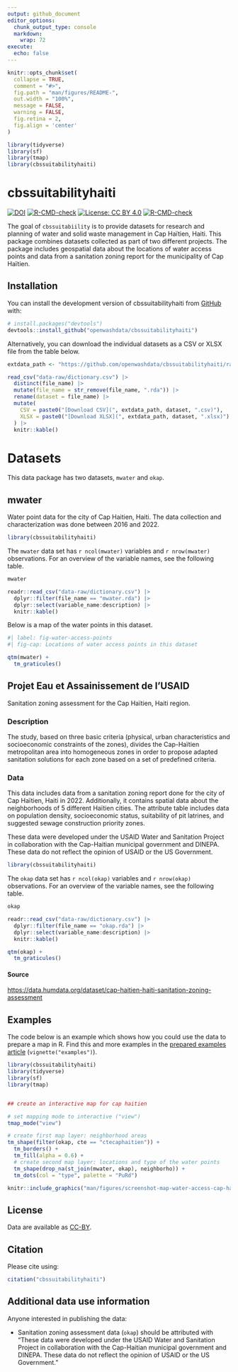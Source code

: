 ```yaml
---
output: github_document
editor_options: 
  chunk_output_type: console
  markdown: 
    wrap: 72
execute:
  echo: false    
---
```


<!-- README.md is generated from README.Rmd. Please edit that file -->

```r
knitr::opts_chunk$set(
  collapse = TRUE,
  comment = "#>",
  fig.path = "man/figures/README-",
  out.width = "100%",
  message = FALSE,
  warning = FALSE,
  fig.retina = 2,
  fig.align = 'center'
)

library(tidyverse)
library(sf)
library(tmap)
library(cbssuitabilityhaiti)
```

# cbssuitabilityhaiti

<!-- badges: start -->

[![DOI](ZENODO_DOI_URL.svg)](ZENODO_DOI_URL)
[![R-CMD-check](https://github.com/openwashdata/cbssuitabilityhaiti/actions/workflows/R-CMD-check.yaml/badge.svg)](https://github.com/openwashdata/cbs suitabilityhaiti/actions/workflows/R-CMD-check.yaml)
[![License: CC BY 4.0](https://img.shields.io/badge/License-CC_BY_4.0-lightgrey.svg)](https://creativecommons.org/licenses/by/4.0/)
[![R-CMD-check](https://github.com/openwashdata/cbssuitabilityhaiti/actions/workflows/R-CMD-check.yaml/badge.svg)](https://github.com/openwashdata/cbssuitabilityhaiti/actions/workflows/R-CMD-check.yaml)
<!-- badges: end -->

The goal of `cbssuitabiility` is to provide datasets for research and
planning of water and solid waste management in Cap Haïtien, Haiti. This
package combines datasets collected as part of two different projects.
The package includes geospatial data about the locations of water access
points and data from a sanitation zoning report for the municipality of
Cap Haïtien.

## Installation

You can install the development version of cbssuitabilityhaiti from
[GitHub](https://github.com/) with:

```r
# install.packages("devtools")
devtools::install_github("openwashdata/cbssuitabilityhaiti")
```

Alternatively, you can download the individual datasets as a CSV or XLSX
file from the table below.

```r

extdata_path <- "https://github.com/openwashdata/cbssuitabilityhaiti/raw/main/inst/extdata/"

read_csv("data-raw/dictionary.csv") |> 
  distinct(file_name) |> 
  mutate(file_name = str_remove(file_name, ".rda")) |> 
  rename(dataset = file_name) |> 
  mutate(
    CSV = paste0("[Download CSV](", extdata_path, dataset, ".csv)"),
    XLSX = paste0("[Download XLSX](", extdata_path, dataset, ".xlsx)")
  ) |> 
  knitr::kable()

```

# Datasets 

This data package has two datasets, `mwater` and `okap`.

## mwater 

Water point data for the city of Cap Haitien, Haiti. The data collection and characterization was done between 2016 and 2022.

```r
library(cbssuitabilityhaiti)
```

The `mwater` data set has `r ncol(mwater)` variables and
`r nrow(mwater)` observations. For an overview of the variable names,
see the following table.

```r
mwater 
```

```r
readr::read_csv("data-raw/dictionary.csv") |> 
  dplyr::filter(file_name == "mwater.rda") |> 
  dplyr::select(variable_name:description) |> 
  knitr::kable()
```

Below is a map of the water points in this dataset. 

```r
#| label: fig-water-access-points
#| fig-cap: Locations of water access points in this dataset

qtm(mwater) +
  tm_graticules()
```

## Projet Eau et Assainissement de l'USAID

Sanitation zoning assessment for the Cap Haïtien, Haiti region.

### Description

The study, based on three basic criteria (physical, urban
characteristics and socioeconomic constraints of the zones), divides the
Cap-Haïtien metropolitan area into homogeneous zones in order to propose
adapted sanitation solutions for each zone based on a set of predefined
criteria.

### Data

This data includes data from a sanitation zoning report done for the
city of Cap Haïtien, Haiti in 2022. Additionally, it contains spatial
data about the neighborhoods of 5 different Haïtien cities. The
attribute table includes data on population density, socioeconomic
status, suitability of pit latrines, and suggested sewage construction
priority zones.

These data were developed under the USAID Water and Sanitation Project
in collaboration with the Cap-Haitian municipal government and DINEPA.
These data do not reflect the opinion of USAID or the US Government.

```r
library(cbssuitabilityhaiti)
```

The `okap` data set has `r ncol(okap)` variables and `r nrow(okap)`
observations. For an overview of the variable names, see the following
table.

```r
okap
```

```r
readr::read_csv("data-raw/dictionary.csv") |> 
  dplyr::filter(file_name == "okap.rda") |> 
  dplyr::select(variable_name:description) |> 
  knitr::kable()
```

```r
qtm(okap) +
  tm_graticules()
```

#### Source

<https://data.humdata.org/dataset/cap-haitien-haiti-sanitation-zoning-assessment>

## Examples

The code below is an example which shows how you could use the data to
prepare a map in R. Find this and more examples in the [prepared
examples
article](https://openwashdata.github.io/cbssuitabilityhaiti/articles/examples.html)
(`vignette("examples")`).


```r

library(cbssuitabilityhaiti)
library(tidyverse)
library(sf)
library(tmap)


## create an interactive map for cap haitien

# set mapping mode to interactive ("view")
tmap_mode("view")

# create first map layer: neighborhood areas
tm_shape(filter(okap, cte == "ctecaphaitien")) +
  tm_borders() +
  tm_fill(alpha = 0.6) +
  # create second map layer: locations and type of the water points
  tm_shape(drop_na(st_join(mwater, okap), neighborho)) +
  tm_dots(col = "type", palette = "PuRd")
```

```r
knitr::include_graphics("man/figures/screenshot-map-water-access-cap-haitien.png")
```

## License

Data are available as
[CC-BY](https://github.com/openwashdata/cbssuitability/blob/main/LICENSE.md).

## Citation

Please cite using:

```r
citation("cbssuitabilityhaiti")
```

## Additional data use information

Anyone interested in publishing the data:

-   Sanitation zoning assessment data (`okap`) should be attributed with
    "These data were developed under the USAID Water and Sanitation
    Project in collaboration with the Cap-Haitian municipal government
    and DINEPA. These data do not reflect the opinion of USAID or the US
    Government."
